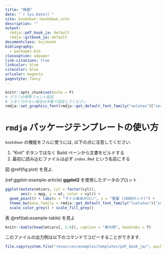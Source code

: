 ```yaml
---
title: "無題"
date: "`r Sys.Date()`"
site: bookdown::bookdown_site
description: ""
output:
  rmdja::pdf_book_ja: default
  rmdja::gitbook_ja: default
documentclass: bxjsbook
bibliography: 
  - packages.bib
classoption: a4paper
link-citations: true
linkcolor: blue
citecolor: blue
urlcolor: magenta
pagestyle: fancy
---
```


```r
knitr::opts_chunk$set(echo = F)
# グラフの標準フォント設定
# うまく行かない場合は手動で設定してください
rmdja::set_graphics_font(rmdja::get_default_font_family("xelatex")["serif"])
```

# `rmdja` パッケージテンプレートの使い方

`bookdown` の機能をフルに使うには, 以下の点に注意してください.

1. "Knit" ボタンではなく Build ペーンから文書をビルドする
2. 最初に読み込むファイルは必ず `index.Rmd` という名前にする

図 \@ref(fig:plot) を見よ.

(ref:ggplot-example-article) **ggplot2** を使用したデータのプロット

```r
ggplot(mutate(mtcars, cyl = factor(cyl)),
       aes(x = mpg, y = wt, color = cyl)) +
  geom_point() + labs(x = "マイル毎米ガロン", y = "重量 (1000ポンド)") +
  theme_bw(base_family = rmdja::get_default_font_family("lualatex")["serif"]) +
  scale_color_grey() + scale_fill_grey()
```

表 \@ref(tab:example-table) を見よ

```r
knitr::kable(head(mtcars[, 1:4]), caption = "表の例", booktabs = T)
```


このファイルの出力例は以下のコマンドでコピーすることができます.

```r
file.copy(system.file("resources/examples/templates/pdf_book_ja/", package = "rmdja"), "./", recursive = T)
```
